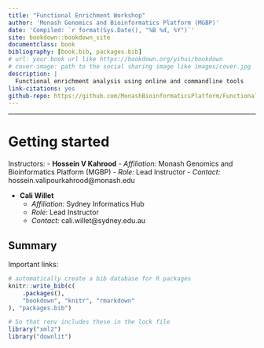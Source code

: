 ```yaml
--- 
title: "Functional Enrichment Workshop"
author: 'Monash Genomics and Bioinformatics Platform (MGBP)'
date: 'Compiled: `r format(Sys.Date(), "%B %d, %Y")`'
site: bookdown::bookdown_site
documentclass: book
bibliography: [book.bib, packages.bib]
# url: your book url like https://bookdown.org/yihui/bookdown
# cover-image: path to the social sharing image like images/cover.jpg
description: |
  Functional enrichment analysis using online and commandline tools
link-citations: yes
github-repo: https://github.com/MonashBioinformaticsPlatform/Functional_Enrichment_Workshop_2024
---
```

***

# Getting started

Instructors: 
- **Hossein V Kahrood**
  - *Affiliation:* Monash Genomics and Bioinformatics Platform (MGBP)
  - *Role:* Lead Instructor
  - *Contact:* hossein.valipourkahrood@monash.edu

- **Cali Willet**
  - *Affiliation:* Sydney Informatics Hub
  - *Role:* Lead Instructor
  - *Contact:* cali.willet@sydney.edu.au

## Summary



Important links:






```r
# automatically create a bib database for R packages
knitr::write_bib(c(
    .packages(),
    "bookdown", "knitr", "rmarkdown"
), "packages.bib")

# So that renv includes these in the lock file
library("xml2")
library("downlit")
```
